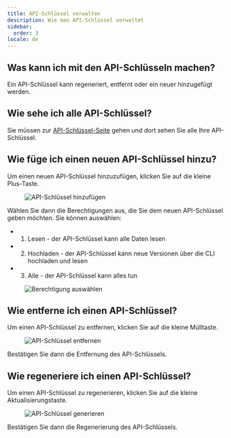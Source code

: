 ```yaml
---
title: API-Schlüssel verwalten
description: Wie man API-Schlüssel verwaltet
sidebar:
  order: 3
locale: de
---
```


## Was kann ich mit den API-Schlüsseln machen?

Ein API-Schlüssel kann regeneriert, entfernt oder ein neuer hinzugefügt werden.

## Wie sehe ich alle API-Schlüssel?

Sie müssen zur [API-Schlüssel-Seite](https://webcapgoapp/dashboard/apikeys/) gehen und dort sehen Sie alle Ihre API-Schlüssel.

## Wie füge ich einen neuen API-Schlüssel hinzu?

Um einen neuen API-Schlüssel hinzuzufügen, klicken Sie auf die kleine Plus-Taste.

<figure><img src="/apikeys-addwebp" alt="API-Schlüssel hinzufügen" /><figcaption></figcaption></figure>

Wählen Sie dann die Berechtigungen aus, die Sie dem neuen API-Schlüssel geben möchten. Sie können auswählen:

 - 1. Lesen - der API-Schlüssel kann alle Daten lesen
 - 2. Hochladen - der API-Schlüssel kann neue Versionen über die CLI hochladen und lesen
 - 3. Alle - der API-Schlüssel kann alles tun

<figure><img src="/apikeys-select-permwebp" alt="Berechtigung auswählen" /><figcaption></figcaption></figure>

## Wie entferne ich einen API-Schlüssel?

Um einen API-Schlüssel zu entfernen, klicken Sie auf die kleine Mülltaste.

<figure><img src="/apikeys-removewebp" alt="API-Schlüssel entfernen" /><figcaption></figcaption></figure>

Bestätigen Sie dann die Entfernung des API-Schlüssels.

## Wie regeneriere ich einen API-Schlüssel?

Um einen API-Schlüssel zu regenerieren, klicken Sie auf die kleine Aktualisierungstaste.

<figure><img src="/apikeys-regeneratewebp" alt="API-Schlüssel generieren" /><figcaption></figcaption></figure>

Bestätigen Sie dann die Regenerierung des API-Schlüssels.